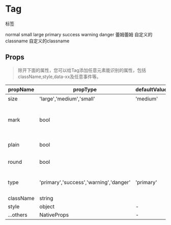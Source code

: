 
<Meta title='Tag' component={Tag} />

# Tag

标签

<Preview>
      <Tag>normal</Tag>
      <Tag size="small">small</Tag>
      <Tag size="large">large</Tag>
      <Tag type="primary">primary</Tag>
      <Tag type="success">success</Tag>
      <Tag type="warning">warning</Tag>
      <Tag type="danger">danger</Tag>
      <Tag type="primary" size="small">蕾姆蕾姆</Tag>
      <Tag className="aquamarine">自定义的classname</Tag>
      <Tag className="bg-aquamarine" size="small">自定义的classname</Tag>
</Preview>


## Props
> 除开下面的属性，您可以给Tag添加任意元素能识别的属性，包括className,style,data-xx及任意事件等。

| propName  | propType | defaultValue | isRequired | desc |
| --------- | -------- | ------------ | ---------- | -----|
| size | 'large','medium','small' |    'medium'   | no         | 尺寸 |
| mark | bool   |              | no         | 是否仅右端圆角 |
| plain | bool   |              | no         | 是否空心 |
| round | bool   |              | no         | 是否圆角 |
| type | 'primary','success','warning','danger'   |     'primary'         | no         | tag的类型 |
| className | string   |              | no         |  - |
| style | object   |      -      | no         | - |
| ...others | NativeProps | - | no |
